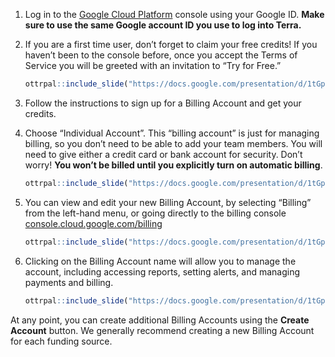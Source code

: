 1. Log in to the [Google Cloud Platform](https://console.cloud.google.com/) console using your Google ID. **Make sure to use the same Google account ID you use to log into Terra.**  

1. If you are a first time user, don’t forget to claim your free credits! If you haven't been to the console before, once you accept the Terms of Service you will be greeted with an invitation to "Try for Free."

    ```r
ottrpal::include_slide("https://docs.google.com/presentation/d/1tGpzZaQxoTAcxs_nyyNL2FOqypjEofEnMVpBtZiAw4A/edit#slide=id.g116ca06e27d_0_0")
    ```

1. Follow the instructions to sign up for a Billing Account and get your credits. 

1. Choose “Individual Account”. This “billing account” is just for managing billing, so you don’t need to be able to add your team members. You will need to give either a credit card or bank account for security. Don't worry! **You won't be billed until you explicitly turn on automatic billing**.

    ```r
ottrpal::include_slide("https://docs.google.com/presentation/d/1tGpzZaQxoTAcxs_nyyNL2FOqypjEofEnMVpBtZiAw4A/edit#slide=id.g116ca06e27d_0_146")
    ```

1. You can view and edit your new Billing Account, by selecting “Billing” from the left-hand menu, or going directly to the billing console [console.cloud.google.com/billing](https://console.cloud.google.com/billing) 

    ```r
ottrpal::include_slide("https://docs.google.com/presentation/d/1tGpzZaQxoTAcxs_nyyNL2FOqypjEofEnMVpBtZiAw4A/edit#slide=id.g116ca06e27d_0_293")
    ```

1. Clicking on the Billing Account name will allow you to manage the account, including accessing reports, setting alerts, and managing payments and billing.

    ```r
ottrpal::include_slide("https://docs.google.com/presentation/d/1tGpzZaQxoTAcxs_nyyNL2FOqypjEofEnMVpBtZiAw4A/edit#slide=id.g116ca06e27d_0_437")
    ```

At any point, you can create additional Billing Accounts using the **Create Account** button.  We generally recommend creating a new Billing Account for each funding source.
